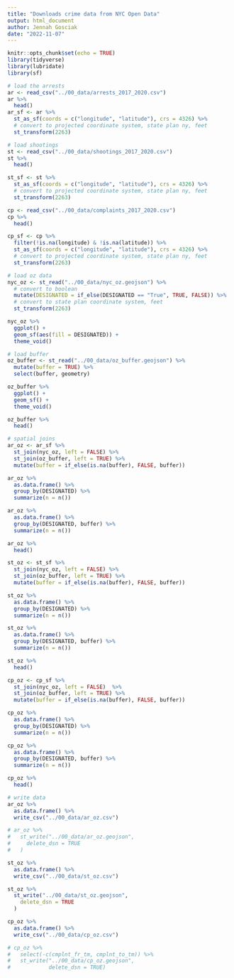 ```yaml
---
title: "Downloads crime data from NYC Open Data"
output: html_document
author: Jennah Gosciak
date: "2022-11-07"
---
```


```r
knitr::opts_chunk$set(echo = TRUE)
library(tidyverse)
library(lubridate)
library(sf)
```
```r
# load the arrests
ar <- read_csv("../00_data/arrests_2017_2020.csv")
ar %>%
  head()
ar_sf <- ar %>%
  st_as_sf(coords = c("longitude", "latitude"), crs = 4326) %>% 
  # convert to projected coordinate system, state plan ny, feet
  st_transform(2263)
```
```r
# load shootings
st <- read_csv("../00_data/shootings_2017_2020.csv")
st %>%
  head()

st_sf <- st %>%
  st_as_sf(coords = c("longitude", "latitude"), crs = 4326) %>% 
  # convert to projected coordinate system, state plan ny, feet
  st_transform(2263)
```

```r
cp <- read_csv("../00_data/complaints_2017_2020.csv")
cp %>%
  head()

cp_sf <- cp %>%
  filter(!is.na(longitude) & !is.na(latitude)) %>%
  st_as_sf(coords = c("longitude", "latitude"), crs = 4326) %>% 
  # convert to projected coordinate system, state plan ny, feet
  st_transform(2263)
```

```r
# load oz data
nyc_oz <- st_read("../00_data/nyc_oz.geojson") %>% 
  # convert to boolean
  mutate(DESIGNATED = if_else(DESIGNATED == "True", TRUE, FALSE)) %>% 
  # convert to state plan coordinate system, feet
  st_transform(2263)
```


```r
nyc_oz %>%
  ggplot() +
  geom_sf(aes(fill = DESIGNATED)) +
  theme_void()
```
```r
# load buffer
oz_buffer <- st_read("../00_data/oz_buffer.geojson") %>% 
  mutate(buffer = TRUE) %>% 
  select(buffer, geometry)

oz_buffer %>%
  ggplot() +
  geom_sf() +
  theme_void()

oz_buffer %>% 
  head()
```



```r
# spatial joins
ar_oz <- ar_sf %>%
  st_join(nyc_oz, left = FALSE) %>% 
  st_join(oz_buffer, left = TRUE) %>% 
  mutate(buffer = if_else(is.na(buffer), FALSE, buffer))

ar_oz %>%
  as.data.frame() %>%
  group_by(DESIGNATED) %>%
  summarize(n = n())

ar_oz %>%
  as.data.frame() %>%
  group_by(DESIGNATED, buffer) %>%
  summarize(n = n())

ar_oz %>%
  head()
```

```r
st_oz <- st_sf %>%
  st_join(nyc_oz, left = FALSE) %>% 
  st_join(oz_buffer, left = TRUE) %>% 
  mutate(buffer = if_else(is.na(buffer), FALSE, buffer))

st_oz %>%
  as.data.frame() %>%
  group_by(DESIGNATED) %>%
  summarize(n = n())

st_oz %>%
  as.data.frame() %>%
  group_by(DESIGNATED, buffer) %>%
  summarize(n = n())

st_oz %>%
  head()
```
```r
cp_oz <- cp_sf %>%
  st_join(nyc_oz, left = FALSE)  %>% 
  st_join(oz_buffer, left = TRUE) %>% 
  mutate(buffer = if_else(is.na(buffer), FALSE, buffer))

cp_oz %>%
  as.data.frame() %>%
  group_by(DESIGNATED) %>%
  summarize(n = n())

cp_oz %>%
  as.data.frame() %>%
  group_by(DESIGNATED, buffer) %>%
  summarize(n = n())

cp_oz %>%
  head()
```


```r
# write data
ar_oz %>%
  as.data.frame() %>%
  write_csv("../00_data/ar_oz.csv")

# ar_oz %>%
#   st_write("../00_data/ar_oz.geojson",
#     delete_dsn = TRUE
#   )
```

```r
st_oz %>%
  as.data.frame() %>%
  write_csv("../00_data/st_oz.csv")

st_oz %>%
  st_write("../00_data/st_oz.geojson",
    delete_dsn = TRUE
  )
```

```r
cp_oz %>%
  as.data.frame() %>%
  write_csv("../00_data/cp_oz.csv")

# cp_oz %>%
#   select(-c(cmplnt_fr_tm, cmplnt_to_tm)) %>%
#   st_write("../00_data/cp_oz.geojson",
#            delete_dsn = TRUE)
```




